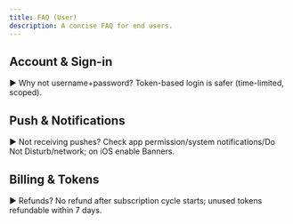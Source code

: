 ```yaml
---
title: FAQ (User)
description: A concise FAQ for end users.
---
```


## Account & Sign-in
▶ Why not username+password?
Token-based login is safer (time-limited, scoped).

## Push & Notifications
▶ Not receiving pushes?
Check app permission/system notifications/Do Not Disturb/network; on iOS enable Banners.

## Billing & Tokens
▶ Refunds?
No refund after subscription cycle starts; unused tokens refundable within 7 days.

